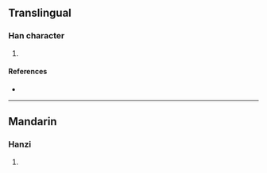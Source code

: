{{character info/new}}
==Translingual==

===Han character===
{{Han char|rn=94|rad=犬|as=04|sn=7|four=42214|canj=KHHG|ids=⿰犭壬,⿰犭𡈼}}

# {{defn|Han|sort=犬04}}

====References====
* {{Han ref|kx=0708.020|dkj=20292|dj=1120.080|hdz=21336.100|uh=72C5|ud=29381|bh=CB67|bd=52071}}

----

==Mandarin==

===Hanzi===
{{cmn-hanzi|pin=[[qīng]] ([[qing1]]), [[yí]] ([[yi2]]), [[yín]] ([[yin2]])|wg=ch'ing<sup>1</sup>, i<sup>2</sup>, yin<sup>2</sup>}}

# {{defn|lang=cmn|sort=犬04}}